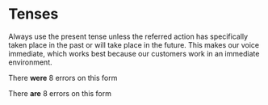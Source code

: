 # Tenses

Always use the present tense unless the referred action has specifically taken place in the past or will take place in the future. This makes our voice immediate, which works best because our customers work in an immediate environment.

<YesExample>There <strong>were</strong> 8 errors on this form</YesExample>

<NoExample>There <strong>are</strong> 8 errors on this form</NoExample>
